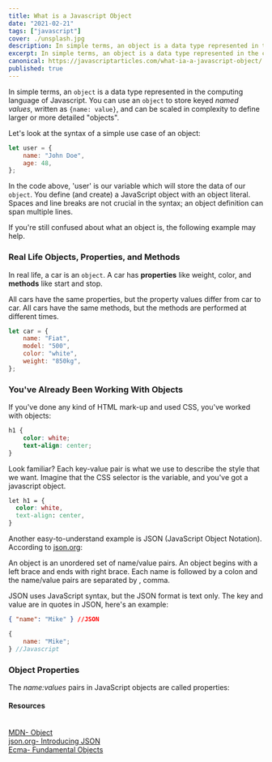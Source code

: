 ---
title: What is a Javascript Object
date: "2021-02-21"
tags: ["javascript"]
cover: ./unsplash.jpg
description: In simple terms, an object is a data type represented in the computing language of Javascript.
excerpt: In simple terms, an object is a data type represented in the computing language of Javascript.
canonical: https://javascriptarticles.com/what-ia-a-javascript-object/
published: true
---

In simple terms, an `object` is a data type represented in the computing language of Javascript. You can use an `object` to store keyed <em>named values</em>, written as `{name: value}`, and can be scaled in complexity to define larger or more detailed "objects".

Let's look at the syntax of a simple use case of an object:

```javascript
let user = {
	name: "John Doe",
	age: 48,
};
```

In the code above, 'user' is our variable which will store the data of our `object`.
You define (and create) a JavaScript object with an object literal. Spaces and line breaks are not crucial in the syntax; an object definition can span multiple lines.

If you're still confused about what an object is, the following example may help.

### Real Life Objects, Properties, and Methods

In real life, a car is an `object`. A car has <strong>properties</strong> like weight, color, and <strong>methods</strong> like start and stop.

All cars have the same properties, but the property values differ from car to car. All cars have the same methods, but the methods are performed at different times.

```javascript
let car = {
	name: "Fiat",
	model: "500",
	color: "white",
	weight: "850kg",
};
```

### You've Already Been Working With Objects

If you've done any kind of HTML mark-up and used CSS, you've worked with objects:

```css
h1 {
	color: white;
	text-align: center;
}
```

Look familiar? Each key-value pair is what we use to describe the style that we want. Imagine that the CSS selector is the variable, and you've got a javascript object.

```css
let h1 = {
  color: white,
  text-align: center,
}
```

Another easy-to-understand example is JSON (JavaScript Object Notation). According to [json.org](https://www.json.org/json-en.html "Introducing JSON"):

<p className='warn'>
	An object is an unordered set of name/value pairs. An object begins with a
	left brace and ends with right brace. Each name is followed by a colon and the
	name/value pairs are separated by , comma.
</p>

JSON uses JavaScript syntax, but the JSON format is text only. The key and value are in quotes in JSON, here's an example:

```json
{ "name": "Mike" } //JSON
```

```javascript
{
	name: "Mike";
} //Javascript
```

### Object Properties

The <em>name:values</em> pairs in JavaScript objects are called properties:

<Card>

<h4>Resources</h4>
<br />
<a
	className='footnote'
	href='https://developer.mozilla.org/en-US/docs/Web/JavaScript/Reference/Global_Objects/Object'
>
	MDN- Object
</a>
<br />
<a className='footnote' href='https://www.json.org/json-en.html'>
	json.org- Introducing JSON
</a>
<br />
<a className='footnote' href='https://tc39.es/ecma262/#sec-fundamental-objects'>
	Ecma- Fundamental Objects
</a>
<br />

</Card>
